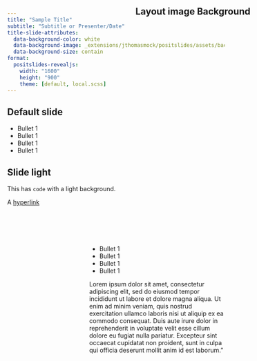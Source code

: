 ```yaml
---
title: "Sample Title"
subtitle: "Subtitle or Presenter/Date"
title-slide-attributes: 
  data-background-color: white
  data-background-image: _extensions/jthomasmock/positslides/assets/backgrounds/sample-title-slide-option-1.png
  data-background-size: contain
format:
  positslides-revealjs: 
    width: "1600"
    height: "900"
    theme: [default, local.scss]
---
```


## Default slide

- Bullet 1
- Bullet 1
- Bullet 1
- Bullet 1

## Slide light

This has `code` with a light background.

A [hyperlink](https://posit.co)

## {background-image="_extensions/jthomasmock/positslides/assets/backgrounds/30-70-dark.png" background-size="contain"}

<h2 style="position: absolute; top: 25px; left: 525px;">Layout image Background</h2>

<br>
<br>

:::: {.columns}

::: {.column width="35%"}
&nbsp;
:::

::: {.column width="65%"}
- Bullet 1
- Bullet 1
- Bullet 1
- Bullet 1

Lorem ipsum dolor sit amet, consectetur adipiscing elit, sed do eiusmod tempor incididunt ut labore et dolore magna aliqua. Ut enim ad minim veniam, quis nostrud exercitation ullamco laboris nisi ut aliquip ex ea commodo consequat. Duis aute irure dolor in reprehenderit in voluptate velit esse cillum dolore eu fugiat nulla pariatur. Excepteur sint occaecat cupidatat non proident, sunt in culpa qui officia deserunt mollit anim id est laborum."
:::

::::
